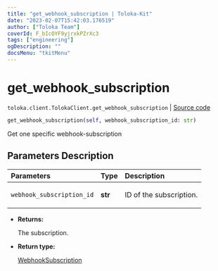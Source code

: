```yaml
---
title: "get_webhook_subscription | Toloka-Kit"
date: "2023-02-07T15:42:03.176519"
author: ["Toloka Team"]
coverId: F_bIcOYF9yjrxkPZrXc3
tags: ["engineering"]
ogDescription: ""
docsMenu: "tkitMenu"
---
```


# get_webhook_subscription
`toloka.client.TolokaClient.get_webhook_subscription` | [Source code](https://github.com/Toloka/toloka-kit/blob/v1.1.3/src/client/__init__.py#L3411)

```python
get_webhook_subscription(self, webhook_subscription_id: str)
```

Get one specific webhook-subscription

## Parameters Description

| Parameters | Type | Description |
| :----------| :----| :-----------|
`webhook_subscription_id`|**str**|<p>ID of the subscription.</p>

* **Returns:**

  The subscription.

* **Return type:**

  [WebhookSubscription](/docs-new/toloka-kit/reference/toloka.client.webhook_subscription.WebhookSubscription)
